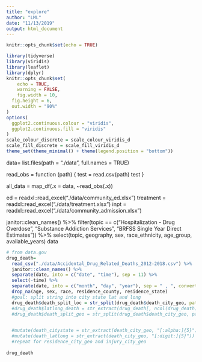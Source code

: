```yaml
---
title: "explore"
author: "LML"
date: "11/13/2019"
output: html_document
---
```


```r
knitr::opts_chunk$set(echo = TRUE)

library(tidyverse)
library(viridis)
library(leaflet)
library(dplyr)
knitr::opts_chunk$set(
	echo = TRUE,
	warning = FALSE,
	fig.width = 10, 
  fig.height = 6,
  out.width = "90%"
)
options(
  ggplot2.continuous.colour = "viridis",
  ggplot2.continuous.fill = "viridis"
)
scale_colour_discrete = scale_colour_viridis_d
scale_fill_discrete = scale_fill_viridis_d
theme_set(theme_minimal() + theme(legend.position = "bottom"))

```


data=
  list.files(path = "./data", full.names = TRUE)

read_obs = function (path) {
  test = read.csv(path)
  test
}

all_data = map_df(.x = data, ~read_obs(.x))
  
ed = readxl::read_excel("./data/community_ed.xlsx") 
treatment =   readxl::read_excel("./data/treatment.xlsx") 
inpt =  readxl::read_excel("./data/community_admission.xlsx") 

  janitor::clean_names() %>%
 filter(topic == c("Hospitalization - Drug Overdose", "Substance Addiction Services", "BRFSS Single Year Direct Estimates")) %>%
  select(topic, geography, sex, race_ethnicity, age_group, available_years)
data


```r
# from data.gov
drug_death=
  read_csv("./data/Accidental_Drug_Related_Deaths_2012-2018.csv") %>%
  janitor::clean_names() %>%
  separate(date, into = c("date", "time"), sep = 11) %>%
  select(-time) %>%
  separate(date, into = c("month", "day", "year"), sep = " , ", convert = TRUE) %>%
  drop_na(age, sex, race, residence_county, residence_state) 
  #goal: split string into city state lat and long
  drug_death$death_split_loc = str_split(drug_death$death_city_geo, pattern = "\\(", simplify = TRUE) 
  #drug_death$latlong_death = str_extract(drug_death[, ncol(drug_death)], pattern = "\\d{}"
  #drug_death$death_split_geo = str_split(drug_death$death_city_geo, pattern = "\\n", simplify = TRUE)
  

  #mutate(death_citystate = str_extract(death_city_geo, "[:alpha:]{5}")) %>%
  #mutate(death_latlong = str_extract(death_city_geo, "[:digit:]{5}"))
  #repeat for residence_city_geo and injury_city_geo
  
drug_death
```


